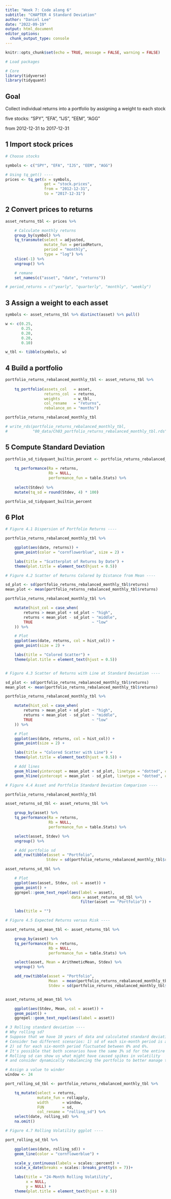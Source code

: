 ```yaml
---
title: "Week 7: Code along 6"
subtitle: "CHAPTER 4 Standard Deviation"
author: "Daniel Lee"
date: "2022-09-19"
output: html_document
editor_options: 
  chunk_output_type: console
---
```


```r
knitr::opts_chunk$set(echo = TRUE, message = FALSE, warning = FALSE)
```

```r
# Load packages

# Core
library(tidyverse)
library(tidyquant)

```

## Goal
Collect individual returns into a portfolio by assigning a weight to each stock

five stocks: "SPY", "EFA", "IJS", "EEM", "AGG"

from 2012-12-31 to 2017-12-31

## 1 Import stock prices

```r
# Choose stocks

symbols <- c("SPY", "EFA", "IJS", "EEM", "AGG")

# Using tq_get() ----
prices <- tq_get(x = symbols,
                 get = "stock.prices",
                 from = "2012-12-31",
                 to = "2017-12-31")

```

## 2 Convert prices to returns

```r
asset_returns_tbl <- prices %>%

    # Calculate monthly returns
    group_by(symbol) %>%
    tq_transmute(select = adjusted,
                 mutate_fun = periodReturn,
                 period = "monthly",
                 type = "log") %>%
    slice(-1) %>%
    ungroup() %>%

    # remane
    set_names(c("asset", "date", "returns"))

# period_returns = c("yearly", "quarterly", "monthly", "weekly")
```

## 3 Assign a weight to each asset

```r
symbols <- asset_returns_tbl %>% distinct(asset) %>% pull()

w <- c(0.25,
       0.25,
       0.20,
       0.20,
       0.10)

w_tbl <- tibble(symbols, w)
```

## 4 Build a portfolio

```r
portfolio_returns_rebalanced_monthly_tbl <- asset_returns_tbl %>%
    
    tq_portfolio(assets_col   = asset,
                 returns_col  = returns,
                 weights      = w_tbl,
                 col_rename   = "returns",
                 rebalance_on = "months")

portfolio_returns_rebalanced_monthly_tbl

# write_rds(portfolio_returns_rebalanced_monthly_tbl,
#           "00_data/Ch03_portfolio_returns_rebalanced_monthly_tbl.rds")
```

## 5 Compute Standard Deviation

```r
portfolio_sd_tidyquant_builtin_percent <- portfolio_returns_rebalanced_monthly_tbl %>%
    
    tq_performance(Ra = returns,
                   Rb = NULL, 
                   performance_fun = table.Stats) %>%
    
    select(Stdev) %>%
    mutate(tq_sd = round(Stdev, 4) * 100)

portfolio_sd_tidyquant_builtin_percent
```


## 6 Plot

```r
# Figure 4.1 Dispersion of Portfolio Returns ----

portfolio_returns_rebalanced_monthly_tbl %>%

    ggplot(aes(date, returns)) +
    geom_point(color = "cornflowerblue", size = 2) +

    labs(title = "Scatterplot of Returns by Date") +
    theme(plot.title = element_text(hjust = 0.5))

# Figure 4.2 Scatter of Returns Colored by Distance from Mean ----

sd_plot <- sd(portfolio_returns_rebalanced_monthly_tbl$returns)
mean_plot <- mean(portfolio_returns_rebalanced_monthly_tbl$returns)

portfolio_returns_rebalanced_monthly_tbl %>%

    mutate(hist_col = case_when(
        returns > mean_plot + sd_plot ~ "high",
        returns < mean_plot - sd_plot ~ "middle",
        TRUE                          ~ "low"
    )) %>%

    # Plot
    ggplot(aes(date, returns, col = hist_col)) +
    geom_point(size = 2) +

    labs(title = "Colored Scatter") +
    theme(plot.title = element_text(hjust = 0.5))


# Figure 4.3 Scatter of Returns with Line at Standard Deviation ----

sd_plot <- sd(portfolio_returns_rebalanced_monthly_tbl$returns)
mean_plot <- mean(portfolio_returns_rebalanced_monthly_tbl$returns)

portfolio_returns_rebalanced_monthly_tbl %>%

    mutate(hist_col = case_when(
        returns > mean_plot + sd_plot ~ "high",
        returns < mean_plot - sd_plot ~ "middle",
        TRUE                          ~ "low"
    )) %>%

    # Plot
    ggplot(aes(date, returns, col = hist_col)) +
    geom_point(size = 2) +

    labs(title = "Colored Scatter with Line") +
    theme(plot.title = element_text(hjust = 0.5)) +

    # Add lines
    geom_hline(yintercept = mean_plot + sd_plot, linetype = "dotted", color = "purple") +
    geom_hline(yintercept = mean_plot - sd_plot, linetype = "dotted", color = "purple")

# Figure 4.4 Asset and Portfolio Standard Deviation Comparison ----

portfolio_returns_rebalanced_monthly_tbl

asset_returns_sd_tbl <- asset_returns_tbl %>%

    group_by(asset) %>%
    tq_performance(Ra = returns,
                   Rb = NULL,
                   performance_fun = table.Stats) %>%

    select(asset, Stdev) %>%
    ungroup() %>%

    # Add portfolio sd
    add_row(tibble(asset = "Portfolio",
                  Stdev = sd(portfolio_returns_rebalanced_monthly_tbl$returns)))

asset_returns_sd_tbl %>%

    # Plot
    ggplot(aes(asset, Stdev, col = asset)) +
    geom_point() +
    ggrepel::geom_text_repel(aes(label = asset),
                             data = asset_returns_sd_tbl %>%
                                 filter(asset == "Portfolio")) +

    labs(title = "")

# Figure 4.5 Expected Returns versus Risk ----

asset_returns_sd_mean_tbl <- asset_returns_tbl %>%

    group_by(asset) %>%
    tq_performance(Ra = returns,
                   Rb = NULL,
                   performance_fun = table.Stats) %>%

    select(asset, Mean = ArithmeticMean, Stdev) %>%
    ungroup() %>%

    add_row(tibble(asset = "Portfolio",
                   Mean  = mean(portfolio_returns_rebalanced_monthly_tbl$returns),
                   Stdev = sd(portfolio_returns_rebalanced_monthly_tbl$returns)))


asset_returns_sd_mean_tbl %>%

    ggplot(aes(Stdev, Mean, col = asset)) +
    geom_point() +
    ggrepel::geom_text_repel(aes(label = asset))

# 3 Rolling standard deviation ----
# Why rolling sd?
# Suppose that we have 10 years of data and calculated standard deviation for every six months.
# Consider two different scenarios: 1) sd of each six-month period is always 3% and
# 2) sd for each six-month period fluctuated between 0% and 6%.
# It's possible that both scenarios have the same 3% sd for the entire period, which are not the same
# Rolling sd can show us what might have caused spikes in volatility
# and consider dynamically rebalancing the portfolio to better manage the volatility

# Assign a value to winder
window <- 24

port_rolling_sd_tbl <- portfolio_returns_rebalanced_monthly_tbl %>%

    tq_mutate(select = returns,
              mutate_fun = rollapply,
              width      = window,
              FUN        = sd,
              col_rename = "rolling_sd") %>%
    select(date, rolling_sd) %>%
    na.omit()

# Figure 4.7 Rolling Volatility ggplot ----

port_rolling_sd_tbl %>%

    ggplot(aes(date, rolling_sd)) +
    geom_line(color = "cornflowerblue") +

    scale_y_continuous(labels = scales::percent) +
    scale_x_date(breaks = scales::breaks_pretty(n = 7))+

    labs(title = "24-Month Rolling Volatility",
         x = NULL,
         y = NULL) +
    theme(plot.title = element_text(hjust = 0.5))



```











